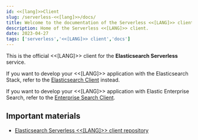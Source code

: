 ```yaml
---
id: <<[lang]>>Client
slug: /serverless-<<[lang]>>/docs/
title: Welcome to the documentation of the Serverless <<[LANG]>> client
description: Home of the Serverless <<[LANG]>> client.
date: 2023-04-27
tags: ['serverless','<<[LANG]>> client','docs']
---
```


This is the official <<[LANG]>> client for the **Elasticsearch Serverless** service. 

If you want to develop your <<[LANG]>> application with the Elasticsearch Stack, refer 
to the [Elasticsearch Client](https://github.com/elastic/elasticsearch-<<[lang]>>) 
instead. 

If you want to develop your <<[LANG]>> application with Elastic Enterprise Search, 
refer to the 
[Enterprise Search Client](https://github.com/elastic/enterprise-search-<<[lang]>>/).

## Important materials

* [Elasticsearch Serverless <<[LANG]>> client repository](https://github.com/elastic/elasticsearch-serverless-<<[lang]>>)